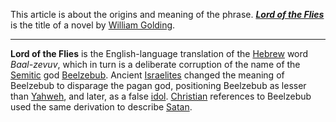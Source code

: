 This article is about the origins and meaning of the phrase. '''''[[Lord of the Flies]]''''' is the title of a novel by [[William Golding]].
----
'''Lord of the Flies''' is the English-language translation of the [[Hebrew language|Hebrew]] word ''Baal-zevuv'', which in turn is a deliberate corruption of the name of the [[Semitic]] god [[Beelzebub]]. Ancient [[Israelites]] changed the meaning of Beelzebub to disparage the pagan god, positioning Beelzebub as lesser than [[Yahweh]], and later, as a false [[idol]]. [[Christian]] references to Beelzebub used the same derivation to describe [[Satan]].